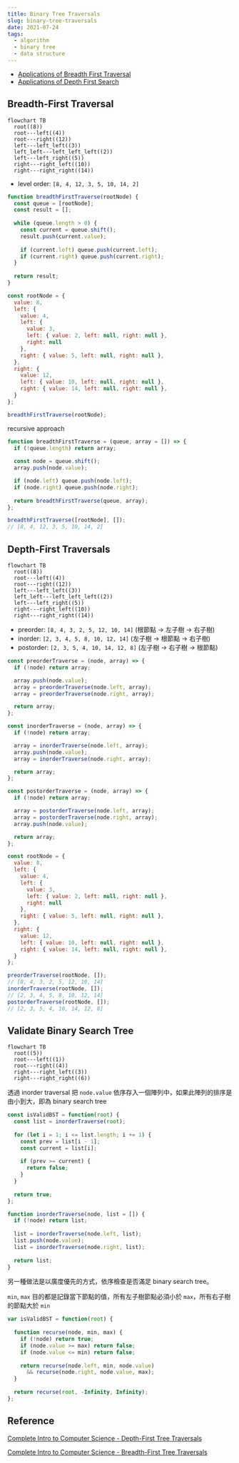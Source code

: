 ```yaml
---
title: Binary Tree Traversals
slug: binary-tree-traversals
date: 2021-07-24
tags: 
  - algorithm
  - binary tree
  - data structure
---
```


- [Applications of Breadth First Traversal](https://www.geeksforgeeks.org/applications-of-breadth-first-traversal/)
- [Applications of Depth First Search](https://www.geeksforgeeks.org/applications-of-depth-first-search/)
  
## Breadth-First Traversal

```mermaid
flowchart TB
  root((8))
  root---left((4))
  root---right((12))
  left---left_left((3))
  left_left---left_left_left((2))
  left---left_right((5))
  right---right_left((10))
  right---right_right((14))
```

- level order: `[8, 4, 12, 3, 5, 10, 14, 2]`

```js
function breadthFirstTraverse(rootNode) {
  const queue = [rootNode];
  const result = [];
  
  while (queue.length > 0) {
    const current = queue.shift();
    result.push(current.value);
    
    if (current.left) queue.push(current.left);
    if (current.right) queue.push(current.right);
  }
  
  return result;
}

const rootNode = {
  value: 8,
  left: {
    value: 4,
    left: {
      value: 3,
      left: { value: 2, left: null, right: null },
      right: null
    },
    right: { value: 5, left: null, right: null },
  },
  right: {
    value: 12,
    left: { value: 10, left: null, right: null },
    right: { value: 14, left: null, right: null },
  }
};

breadthFirstTraverse(rootNode);
```

recursive approach

```js
function breadthFirstTraverse = (queue, array = []) => {
  if (!queue.length) return array;
  
  const node = queue.shift();
  array.push(node.value);

  if (node.left) queue.push(node.left);
  if (node.right) queue.push(node.right);
  
  return breadthFirstTraverse(queue, array);
};

breadthFirstTraverse([rootNode], []);
// [8, 4, 12, 3, 5, 10, 14, 2]
```

## Depth-First Traversals

```mermaid
flowchart TB
  root((8))
  root---left((4))
  root---right((12))
  left---left_left((3))
  left_left---left_left_left((2))
  left---left_right((5))
  right---right_left((10))
  right---right_right((14))
```

- preorder: `[8, 4, 3, 2, 5, 12, 10, 14]` (根節點 -> 左子樹 -> 右子樹)
- inorder: `[2, 3, 4, 5, 8, 10, 12, 14]` (左子樹 -> 根節點 -> 右子樹)
- postorder: `[2, 3, 5, 4, 10, 14, 12, 8]` (左子樹 -> 右子樹 -> 根節點)

```js
const preorderTraverse = (node, array) => {
  if (!node) return array;

  array.push(node.value);
  array = preorderTraverse(node.left, array);
  array = preorderTraverse(node.right, array);

  return array;
};

const inorderTraverse = (node, array) => {
  if (!node) return array;

  array = inorderTraverse(node.left, array);
  array.push(node.value);
  array = inorderTraverse(node.right, array);

  return array;
};

const postorderTraverse = (node, array) => {
  if (!node) return array;

  array = postorderTraverse(node.left, array);
  array = postorderTraverse(node.right, array);
  array.push(node.value);

  return array;
};

const rootNode = {
  value: 8,
  left: {
    value: 4,
    left: {
      value: 3,
      left: { value: 2, left: null, right: null },
      right: null
    },
    right: { value: 5, left: null, right: null },
  },
  right: {
    value: 12,
    left: { value: 10, left: null, right: null },
    right: { value: 14, left: null, right: null },
  }
};

preorderTraverse(rootNode, []);
// [8, 4, 3, 2, 5, 12, 10, 14]
inorderTraverse(rootNode, []);
// [2, 3, 4, 5, 8, 10, 12, 14]
postorderTraverse(rootNode, []);
// [2, 3, 5, 4, 10, 14, 12, 8]
```

## Validate Binary Search Tree

```mermaid
flowchart TB
  root((5))
  root---left((1))
  root---right((4))
  right---right_left((3))
  right---right_right((6))
```

透過 inorder traversal 把 `node.value` 依序存入一個陣列中，如果此陣列的排序是由小到大，即為 binary search tree

```js
const isValidBST = function(root) {
  const list = inorderTraverse(root);
  
  for (let i = 1; i <= list.length; i += 1) {
    const prev = list[i - 1];
    const current = list[i];
    
    if (prev >= current) {
      return false;
    }
  }
  
  return true;
};

function inorderTraverse(node, list = []) {
  if (!node) return list;
  
  list = inorderTraverse(node.left, list);
  list.push(node.value);
  list = inorderTraverse(node.right, list);
  
  return list;
}
```

另一種做法是以廣度優先的方式，依序檢查是否滿足 binary search tree。

`min`, `max` 目的都是記錄當下節點的值，所有左子樹節點必須小於 `max`，所有右子樹的節點大於 `min`

```js
var isValidBST = function(root) {
  
  function recurse(node, min, max) {
    if (!node) return true;
    if (node.value >= max) return false;
    if (node.value <= min) return false;
    
    return recurse(node.left, min, node.value) 
      && recurse(node.right, node.value, max);
  }
  
  return recurse(root, -Infinity, Infinity);
};

```


## Reference

[Complete Intro to Computer Science - Depth-First Tree Traversals](https://btholt.github.io/complete-intro-to-computer-science/depth-first-tree-traversals)

[Complete Intro to Computer Science - Breadth-First Tree Traversals](https://btholt.github.io/complete-intro-to-computer-science/breadth-first-tree-traversals)
